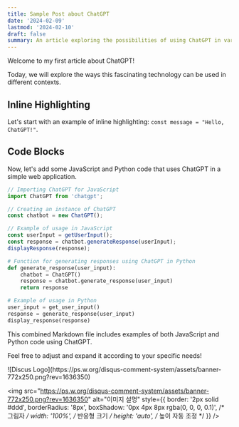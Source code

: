 ```yaml
---
title: Sample Post about ChatGPT
date: '2024-02-09'
lastmod: '2024-02-10'
draft: false
summary: An article exploring the possibilities of using ChatGPT in various applications.
---
```



Welcome to my first article about ChatGPT!

Today, we will explore the ways this fascinating technology can be used in different contexts.

## Inline Highlighting

Let's start with an example of inline highlighting: `const message = "Hello, ChatGPT!"`.

## Code Blocks

Now, let's add some JavaScript and Python code that uses ChatGPT in a simple web application.

```javascript
// Importing ChatGPT for JavaScript
import ChatGPT from 'chatgpt';

// Creating an instance of ChatGPT
const chatbot = new ChatGPT();

// Example of usage in JavaScript
const userInput = getUserInput();
const response = chatbot.generateResponse(userInput);
displayResponse(response);
```

```python
# Function for generating responses using ChatGPT in Python 
def generate_response(user_input):
    chatbot = ChatGPT()
    response = chatbot.generate_response(user_input)
    return response

# Example of usage in Python
user_input = get_user_input()
response = generate_response(user_input)
display_response(response)
```

This combined Markdown file includes examples of both JavaScript and Python code using ChatGPT.

Feel free to adjust and expand it according to your specific needs!



<div style={{borderRadius: '22px', padding: '1rem', border:'12px solid #ccc'}}>
![Discus Logo](https://ps.w.org/disqus-comment-system/assets/banner-772x250.png?rev=1636350)
</div>

<img 
  src="https://ps.w.org/disqus-comment-system/assets/banner-772x250.png?rev=1636350" 
  alt="이미지 설명" 
  style={{
    border: '2px solid #ddd',
    borderRadius: '8px',
    boxShadow: '0px 4px 8px rgba(0, 0, 0, 0.1)', /* 그림자 */
    width: '100%', /* 반응형 크기 */
    height: 'auto', /* 높이 자동 조정 */
  }} 
/>